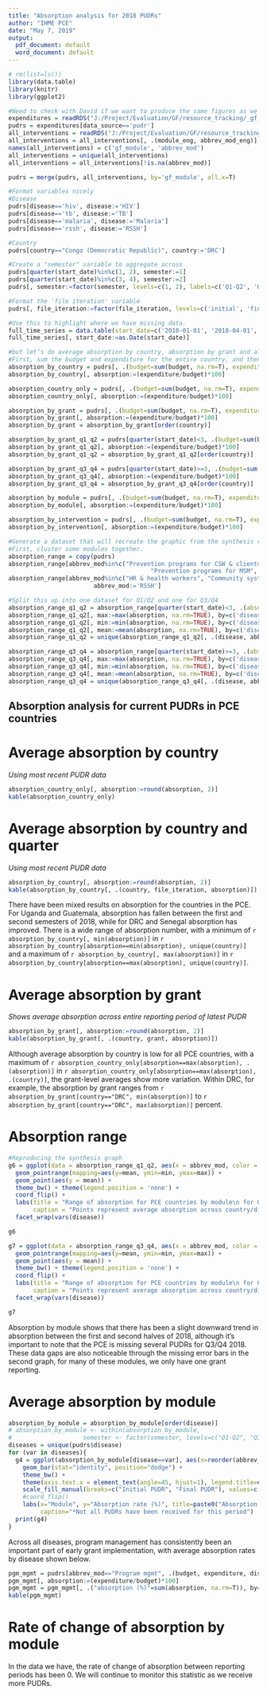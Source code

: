 ```yaml
---
title: "Absorption analysis for 2018 PUDRs"
author: "IHME PCE"
date: "May 7, 2019"
output:
  pdf_document: default
  word_document: default
---
```


```r
# rm(list=ls())
library(data.table)
library(knitr)
library(ggplot2)

#Need to check with David if we want to produce the same figures as we did for Synthesis. 
expenditures = readRDS("J:/Project/Evaluation/GF/resource_tracking/_gf_files_gos/combined_prepped_data/final_expenditures.rds")
pudrs = expenditures[data_source=='pudr']
all_interventions = readRDS("J:/Project/Evaluation/GF/resource_tracking/modular_framework_mapping/all_interventions.rds") #Pull in to get abbrev module. 
all_interventions = all_interventions[, .(module_eng, abbrev_mod_eng)] 
names(all_interventions) = c('gf_module', 'abbrev_mod')
all_interventions = unique(all_interventions)
all_interventions = all_interventions[!is.na(abbrev_mod)]

pudrs = merge(pudrs, all_interventions, by='gf_module', all.x=T)

#Format variables nicely 
#Disease 
pudrs[disease=='hiv', disease:='HIV']
pudrs[disease=='tb', disease:='TB']
pudrs[disease=='malaria', disease:='Malaria']
pudrs[disease=='rssh', disease:='RSSH']

#Country 
pudrs[country=="Congo (Democratic Republic)", country:='DRC']

#Create a "semester" variable to aggregate across 
pudrs[quarter(start_date)%in%c(1, 2), semester:=1]
pudrs[quarter(start_date)%in%c(3, 4), semester:=2]
pudrs[, semester:=factor(semester, levels=c(1, 2), labels=c('Q1-Q2', 'Q3-Q4'))]

#Format the 'file iteration' variable 
pudrs[, file_iteration:=factor(file_iteration, levels=c('initial', 'final'), labels=c('Initial PUDR', 'Final PUDR'))]

#Use this to highlight where we have missing data.
full_time_series = data.table(start_date=c('2018-01-01', '2018-04-01', '2018-07-01', '2018-10-01')) 
full_time_series[, start_date:=as.Date(start_date)]

#but let’s do average absorption by country, absorption by grant and also broken down into modules… and what else we did for synthesis? 
#First, sum the budget and expenditure for the entire country, and then calculate absorption. 
absorption_by_country = pudrs[, .(budget=sum(budget, na.rm=T), expenditure=sum(expenditure, na.rm=T)), by=c('country', 'file_iteration', 'year')]
absorption_by_country[, absorption:=(expenditure/budget)*100]

absorption_country_only = pudrs[, .(budget=sum(budget, na.rm=T), expenditure=sum(expenditure, na.rm=T)), by=c('country')]
absorption_country_only[, absorption:=(expenditure/budget)*100]

absorption_by_grant = pudrs[, .(budget=sum(budget, na.rm=T), expenditure=sum(expenditure, na.rm=T)), by=c('country', 'grant', 'country')]
absorption_by_grant[, absorption:=(expenditure/budget)*100]
absorption_by_grant = absorption_by_grant[order(country)]

absorption_by_grant_q1_q2 = pudrs[quarter(start_date)<3, .(budget=sum(budget, na.rm=T), expenditure=sum(expenditure, na.rm=T)), by=c('country', 'grant', 'year', 'country')]
absorption_by_grant_q1_q2[, absorption:=(expenditure/budget)*100]
absorption_by_grant_q1_q2 = absorption_by_grant_q1_q2[order(country)]

absorption_by_grant_q3_q4 = pudrs[quarter(start_date)>=3, .(budget=sum(budget, na.rm=T), expenditure=sum(expenditure, na.rm=T)), by=c('country', 'grant', 'year', 'country')]
absorption_by_grant_q3_q4[, absorption:=(expenditure/budget)*100]
absorption_by_grant_q3_q4 = absorption_by_grant_q3_q4[order(country)]

absorption_by_module = pudrs[, .(budget=sum(budget, na.rm=T), expenditure=sum(expenditure, na.rm=T)), by=c('abbrev_mod', 'file_iteration', 'year', 'disease')]
absorption_by_module[, absorption:=(expenditure/budget)*100]

absorption_by_intervention = pudrs[, .(budget=sum(budget, na.rm=T), expenditure=sum(expenditure, na.rm=T)), by=c('gf_module', 'gf_intervention', 'file_iteration', 'year', 'disease')]
absorption_by_intervention[, absorption:=(expenditure/budget)*100]

#Generate a dataset that will recreate the graphic from the synthesis report.
#First, cluster some modules together. 
absorption_range = copy(pudrs)
absorption_range[abbrev_mod%in%c("Prevention programs for CSW & clients", "Prevention programs for transgender", "Prevention programs for youth/adol.", 
                                        "Prevention programs for MSM", "Prevention programs for IJU"), abbrev_mod:='Prevention programs for KVP']
absorption_range[abbrev_mod%in%c("HR & health workers", "Community systems", "Service delivery", "PSM", "Nat. health strategies", "Info systems & M&E"), 
                        abbrev_mod:='RSSH']

#Split this up into one dataset for Q1/Q2 and one for Q3/Q4
absorption_range_q1_q2 = absorption_range[quarter(start_date)<3, .(absorption=(expenditure/budget)*100), by=c('disease', 'abbrev_mod', 'country', 'country', 'disease')]
absorption_range_q1_q2[, max:=max(absorption, na.rm=TRUE), by=c('disease', 'abbrev_mod')]
absorption_range_q1_q2[, min:=min(absorption, na.rm=TRUE), by=c('disease', 'abbrev_mod')]
absorption_range_q1_q2[, mean:=mean(absorption, na.rm=TRUE), by=c('disease', 'abbrev_mod')]
absorption_range_q1_q2 = unique(absorption_range_q1_q2[, .(disease, abbrev_mod, min, mean, max, disease, country)])

absorption_range_q3_q4 = absorption_range[quarter(start_date)>=3, .(absorption=(expenditure/budget)*100), by=c('disease', 'abbrev_mod', 'country', 'country', 'disease')]
absorption_range_q3_q4[, max:=max(absorption, na.rm=TRUE), by=c('disease', 'abbrev_mod')]
absorption_range_q3_q4[, min:=min(absorption, na.rm=TRUE), by=c('disease', 'abbrev_mod')]
absorption_range_q3_q4[, mean:=mean(absorption, na.rm=TRUE), by=c('disease', 'abbrev_mod')]
absorption_range_q3_q4 = unique(absorption_range_q3_q4[, .(disease, abbrev_mod, min, mean, max, disease, country)])

```

## Absorption analysis for current PUDRs in PCE countries

# Average absorption by country
*Using most recent PUDR data*
```r
absorption_country_only[, absorption:=round(absorption, 2)]
kable(absorption_country_only)
```

# Average absorption by country and quarter
*Using most recent PUDR data*
```r
absorption_by_country[, absorption:=round(absorption, 2)]
kable(absorption_by_country[, .(country, file_iteration, absorption)])
```

There have been mixed results on absorption for the countries in the PCE. For Uganda and Guatemala, absorption has fallen between the first and second semesters of 2018, while for DRC and Senegal absorption has improved. There is a wide range of absorption number, with a minimum of `r absorption_by_country[, min(absorption)]` in `r absorption_by_country[absorption==min(absorption), unique(country)]` and a maximum of `r absorption_by_country[, max(absorption)]` in `r absorption_by_country[absorption==max(absorption), unique(country)]`.

# Average absorption by grant
*Shows average absorption across entire reporting period of latest PUDR*
```r
absorption_by_grant[, absorption:=round(absorption, 2)]
kable(absorption_by_grant[, .(country, grant, absorption)])
```

Although average absorption by country is low for all PCE countries, with a maximum of `r absorption_country_only[absorption==max(absorption), .(absorption)]` in `r absorption_country_only[absorption==max(absorption), .(country)]`, the grant-level averages show more variation. Within DRC, for example, the absorption by grant ranges from `r absorption_by_grant[country=="DRC", min(absorption)]` to `r absorption_by_grant[country=="DRC", max(absorption)]` percent. 

# Absorption range 
```r
#Reproducing the synthesis graph
g6 = ggplot(data = absorption_range_q1_q2, aes(x = abbrev_mod, color = disease)) + 
  geom_pointrange(mapping=aes(y=mean, ymin=min, ymax=max)) + 
  geom_point(aes(y = mean)) +
  theme_bw() + theme(legend.position = 'none') + 
  coord_flip() + 
  labs(title = "Range of absorption for PCE countries by module\n for Q1/Q2 2018", y = "Absorption (%)", x = "Module", 
       caption = "Points represent average absorption across country/disease, with range showing min and max") + 
  facet_wrap(vars(disease))

g6

g7 = ggplot(data = absorption_range_q3_q4, aes(x = abbrev_mod, color = disease)) + 
  geom_pointrange(mapping=aes(y=mean, ymin=min, ymax=max)) + 
  geom_point(aes(y = mean)) +
  theme_bw() + theme(legend.position = 'none') + 
  coord_flip() + 
  labs(title = "Range of absorption for PCE countries by module\n for Q3/Q4 2018", y = "Absorption (%)", x = "Module", 
       caption = "Points represent average absorption across country/disease, with range showing min and max") + 
  facet_wrap(vars(disease))

g7 
```

Absorption by module shows that there has been a slight downward trend in absorption between the first and second halves of 2018, although it's important to note that the PCE is missing several PUDRs for Q3/Q4 2018. These data gaps are also noticeable through the missing error bars in the second graph, for many of these modules, we only have one grant reporting. 

# Average absorption by module

```r
absorption_by_module = absorption_by_module[order(disease)]
# absorption_by_module <- within(absorption_by_module, 
#                    semester <- factor(semester, levels=c("Q1-Q2", "Q3-Q4")))
diseases = unique(pudrs$disease)
for (var in diseases){
  g4 = ggplot(absorption_by_module[disease==var], aes(x=reorder(abbrev_mod, absorption), y=absorption, fill=file_iteration)) + 
    geom_bar(stat="identity", position="dodge") + 
    theme_bw() + 
    theme(axis.text.x = element_text(angle=45, hjust=1), legend.title=element_blank()) + 
    scale_fill_manual(breaks=c("Initial PUDR", "Final PUDR"), values=c("chartreuse2", "chartreuse4"), labels=c("Initial PUDR", "Final PUDR")) + 
    #coord_flip()
    labs(x="Module", y="Absorption rate (%)", title=paste0("Absorption rate by module for 2018\n ", var, " PUDRs"), 
         caption="*Not all PUDRs have been received for this period")
  print(g4)
}
```

Across all diseases, program management has consistently been an important part of early grant implementation, with average absorption rates by disease shown below. 
```r
pgm_mgmt = pudrs[abbrev_mod=="Program mgmt", .(budget, expenditure, disease, file_iteration)]
pgm_mgmt[, absorption:=(expenditure/budget)*100]
pgm_mgmt = pgm_mgmt[, .("absorption (%)"=sum(absorption, na.rm=T)), by=c('disease', 'file_iteration')]
kable(pgm_mgmt)
```


# Rate of change of absorption by module 
In the data we have, the rate of change of absorption between reporting periods has been 0. We will continue to monitor this statistic as we receive more PUDRs. 
